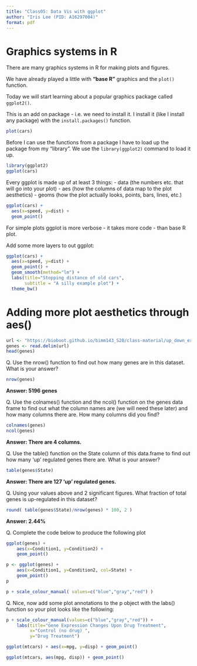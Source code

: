 ```yaml
---
title: "Class05: Data Vis with ggplot"
author: "Iris Lee (PID: A16297004)"
format: pdf
---
```


# Graphics systems in R

There are many graphics systems in R for making plots and figures.

We have already played a little with **"base R"** graphics and the `plot()` function.

Today we will start learning about a popular graphics package called `ggplot2()`.

This is an add on package - i.e. we need to install it. I install it (like I install any package) with the `install.packages()` function.

```r
plot(cars)
```

Before I can use the functions from a package I have to load up the package from my "library". We use the `library(ggplot2)` command to load it up.

```r
library(ggplot2)
ggplot(cars)
```

Every ggplot is made up of at least 3 things: - data (the numbers etc. that will go into your plot) - aes (how the columns of data map to the plot aesthetics) - geoms (how the plot actually looks, points, bars, lines, etc.)

```r
ggplot(cars) +
  aes(x=speed, y=dist) +
  geom_point()
```

For simple plots ggplot is more verbose - it takes more code - than base R plot.

Add some more layers to out ggplot:

```r
ggplot(cars) +
  aes(x=speed, y=dist) +
  geom_point() +
  geom_smooth(method="lm") +
  labs(title="Stopping distance of old cars",
       subtitle = "A silly example plot") +
  theme_bw()
```

# Adding more plot aesthetics through aes()

```r
url <- "https://bioboot.github.io/bimm143_S20/class-material/up_down_expression.txt"
genes <- read.delim(url)
head(genes)
```

Q. Use the nrow() function to find out how many genes are in this dataset. What is your answer?

```r
nrow(genes)
```

**Answer: 5196 genes**

Q. Use the colnames() function and the ncol() function on the genes data frame to find out what the column names are (we will need these later) and how many columns there are. How many columns did you find?

```r
colnames(genes)
ncol(genes)
```

**Answer: There are 4 columns.**

Q. Use the table() function on the State column of this data.frame to find out how many 'up' regulated genes there are. What is your answer?

```r
table(genes$State)
```

**Answer: There are 127 'up' regulated genes.**

Q. Using your values above and 2 significant figures. What fraction of total genes is up-regulated in this dataset?

```r
round( table(genes$State)/nrow(genes) * 100, 2 )
```

**Answer: 2.44%**

Q. Complete the code below to produce the following plot

```r
ggplot(genes) + 
    aes(x=Condition1, y=Condition2) +
    geom_point()
```

```r
p <- ggplot(genes) + 
    aes(x=Condition1, y=Condition2, col=State) +
    geom_point()
p
```

```r
p + scale_colour_manual( values=c("blue","gray","red") )
```

Q. Nice, now add some plot annotations to the p object with the labs() function so your plot looks like the following:

```r
p + scale_colour_manual(values=c("blue","gray","red")) +
    labs(title="Gene Expression Changes Upon Drug Treatment",
         x="Control (no drug) ",
         y="Drug Treatment")
```


```r
ggplot(mtcars) + aes(x=mpg, y=disp) + geom_point()
```

```r
ggplot(mtcars, aes(mpg, disp)) + geom_point()
```

